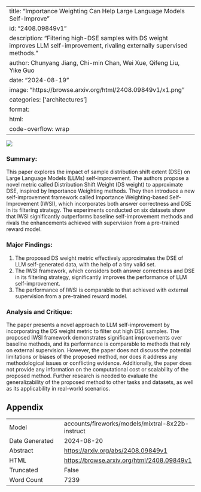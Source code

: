 
---
title: "Importance Weighting Can Help Large Language Models Self-Improve"
id: "2408.09849v1"
description: "Filtering high-DSE samples with DS weight improves LLM self-improvement, rivaling externally supervised methods."
author: Chunyang Jiang, Chi-min Chan, Wei Xue, Qifeng Liu, Yike Guo
date: "2024-08-19"
image: "https://browse.arxiv.org/html/2408.09849v1/x1.png"
categories: ['architectures']
format:
  html:
    code-overflow: wrap
---

![](https://browse.arxiv.org/html/2408.09849v1/x1.png)

### Summary:

This paper explores the impact of sample distribution shift extent (DSE) on Large Language Models (LLMs) self-improvement. The authors propose a novel metric called Distribution Shift Weight (DS weight) to approximate DSE, inspired by Importance Weighting methods. They then introduce a new self-improvement framework called Importance Weighting-based Self-Improvement (IWSI), which incorporates both answer correctness and DSE in its filtering strategy. The experiments conducted on six datasets show that IWSI significantly outperforms baseline self-improvement methods and rivals the enhancements achieved with supervision from a pre-trained reward model.

### Major Findings:

1. The proposed DS weight metric effectively approximates the DSE of LLM self-generated data, with the help of a tiny valid set.
2. The IWSI framework, which considers both answer correctness and DSE in its filtering strategy, significantly improves the performance of LLM self-improvement.
3. The performance of IWSI is comparable to that achieved with external supervision from a pre-trained reward model.

### Analysis and Critique:

The paper presents a novel approach to LLM self-improvement by incorporating the DS weight metric to filter out high DSE samples. The proposed IWSI framework demonstrates significant improvements over baseline methods, and its performance is comparable to methods that rely on external supervision. However, the paper does not discuss the potential limitations or biases of the proposed method, nor does it address any methodological issues or conflicting evidence. Additionally, the paper does not provide any information on the computational cost or scalability of the proposed method. Further research is needed to evaluate the generalizability of the proposed method to other tasks and datasets, as well as its applicability in real-world scenarios.

## Appendix

|          |          |
|----------|----------|
| Model     | accounts/fireworks/models/mixtral-8x22b-instruct       |
| Date Generated     | 2024-08-20       |
| Abstract | [https://arxiv.org/abs/2408.09849v1](https://arxiv.org/abs/2408.09849v1)        |
| HTML     | [https://browse.arxiv.org/html/2408.09849v1](https://browse.arxiv.org/html/2408.09849v1)       |
| Truncated       | False       |
| Word Count       | 7239       |
